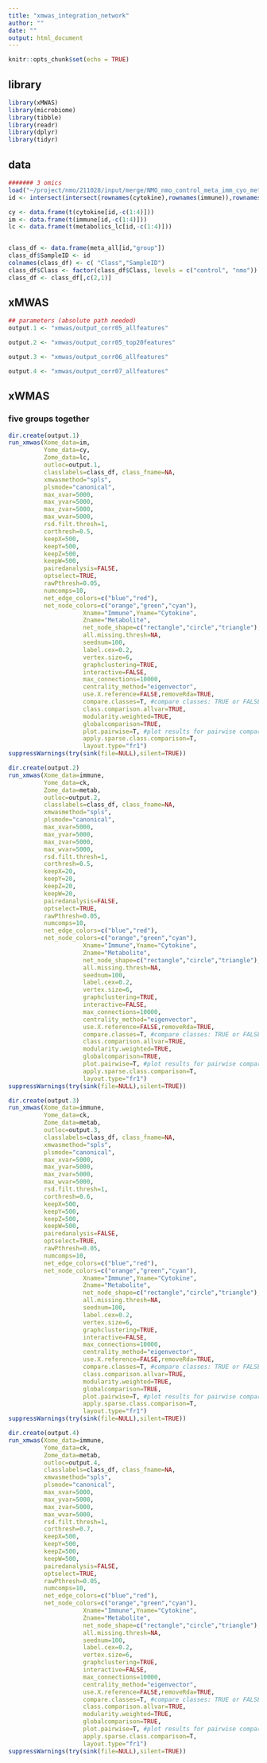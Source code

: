 ---
title: "xmwas_integration_network"
author: ""
date: ""
output: html_document
---

```{r setup, include=FALSE}
knitr::opts_chunk$set(echo = TRUE)
```

## library
```{r}
library(xMWAS)
library(microbiome)
library(tibble)
library(readr)
library(dplyr)
library(tidyr)
```

## data
```{r}

####### 3 omics
load("~/project/nmo/211028/input/merge/NMO_nmo_control_meta_imm_cyo_meta_lc_fia.RData")
id <- intersect(intersect(rownames(cytokine),rownames(immune)),rownames(metabolics_lc))

cy <- data.frame(t(cytokine[id,-c(1:4)]))
im <- data.frame(t(immune[id,-c(1:4)]))
lc <- data.frame(t(metabolics_lc[id,-c(1:4)]))


class_df <- data.frame(meta_all[id,"group"])
class_df$SampleID <- id
colnames(class_df) <- c( "Class","SampleID")
class_df$Class <- factor(class_df$Class, levels = c("control", "nmo"))
class_df <- class_df[,c(2,1)]
```

## xMWAS
```{r}
## parameters (absolute path needed)
output.1 <- "xmwas/output_corr05_allfeatures"

output.2 <- "xmwas/output_corr05_top20features"

output.3 <- "xmwas/output_corr06_allfeatures"

output.4 <- "xmwas/output_corr07_allfeatures"
```

## xWMAS

### five groups together

```{r}
dir.create(output.1)
run_xmwas(Xome_data=im,
          Yome_data=cy,
          Zome_data=lc,
          outloc=output.1,
          classlabels=class_df, class_fname=NA,
          xmwasmethod="spls",
          plsmode="canonical",
          max_xvar=5000,
          max_yvar=5000,
          max_zvar=5000,
          max_wvar=5000,
          rsd.filt.thresh=1,
          corthresh=0.5,
          keepX=500,
          keepY=500,
          keepZ=500,
          keepW=500,
          pairedanalysis=FALSE,
          optselect=TRUE,
          rawPthresh=0.05,
          numcomps=10,
          net_edge_colors=c("blue","red"),
          net_node_colors=c("orange","green","cyan"),
                     Xname="Immune",Yname="Cytokine",
                     Zname="Metabolite",
                     net_node_shape=c("rectangle","circle","triangle"),
                     all.missing.thresh=NA,
                     seednum=100,
                     label.cex=0.2,
                     vertex.size=6,
                     graphclustering=TRUE,
                     interactive=FALSE,
                     max_connections=10000,
                     centrality_method="eigenvector",
                     use.X.reference=FALSE,removeRda=TRUE,
                     compare.classes=T, #compare classes: TRUE or FALSE
                     class.comparison.allvar=TRUE,
                     modularity.weighted=TRUE,
                     globalcomparison=TRUE,
                     plot.pairwise=T, #plot results for pairwise comparisons: TRUE or FALSE
                     apply.sparse.class.comparison=T, 
                     layout.type="fr1")
suppressWarnings(try(sink(file=NULL),silent=TRUE))
```


```{r}
dir.create(output.2)
run_xmwas(Xome_data=immune,
          Yome_data=ck,
          Zome_data=metab,
          outloc=output.2,
          classlabels=class_df, class_fname=NA,
          xmwasmethod="spls",
          plsmode="canonical",
          max_xvar=5000,
          max_yvar=5000,
          max_zvar=5000,
          max_wvar=5000,
          rsd.filt.thresh=1,
          corthresh=0.5,
          keepX=20,
          keepY=20,
          keepZ=20,
          keepW=20,
          pairedanalysis=FALSE,
          optselect=TRUE,
          rawPthresh=0.05,
          numcomps=10,
          net_edge_colors=c("blue","red"),
          net_node_colors=c("orange","green","cyan"),
                     Xname="Immune",Yname="Cytokine",
                     Zname="Metabolite",
                     net_node_shape=c("rectangle","circle","triangle"),
                     all.missing.thresh=NA,
                     seednum=100,
                     label.cex=0.2,
                     vertex.size=6,
                     graphclustering=TRUE,
                     interactive=FALSE,
                     max_connections=10000,
                     centrality_method="eigenvector",
                     use.X.reference=FALSE,removeRda=TRUE,
                     compare.classes=T, #compare classes: TRUE or FALSE
                     class.comparison.allvar=TRUE,
                     modularity.weighted=TRUE,
                     globalcomparison=TRUE,
                     plot.pairwise=T, #plot results for pairwise comparisons: TRUE or FALSE
                     apply.sparse.class.comparison=T, 
                     layout.type="fr1")
suppressWarnings(try(sink(file=NULL),silent=TRUE))
```


```{r}
dir.create(output.3)
run_xmwas(Xome_data=immune,
          Yome_data=ck,
          Zome_data=metab,
          outloc=output.3,
          classlabels=class_df, class_fname=NA,
          xmwasmethod="spls",
          plsmode="canonical",
          max_xvar=5000,
          max_yvar=5000,
          max_zvar=5000,
          max_wvar=5000,
          rsd.filt.thresh=1,
          corthresh=0.6,
          keepX=500,
          keepY=500,
          keepZ=500,
          keepW=500,
          pairedanalysis=FALSE,
          optselect=TRUE,
          rawPthresh=0.05,
          numcomps=10,
          net_edge_colors=c("blue","red"),
          net_node_colors=c("orange","green","cyan"),
                     Xname="Immune",Yname="Cytokine",
                     Zname="Metabolite",
                     net_node_shape=c("rectangle","circle","triangle"),
                     all.missing.thresh=NA,
                     seednum=100,
                     label.cex=0.2,
                     vertex.size=6,
                     graphclustering=TRUE,
                     interactive=FALSE,
                     max_connections=10000,
                     centrality_method="eigenvector",
                     use.X.reference=FALSE,removeRda=TRUE,
                     compare.classes=T, #compare classes: TRUE or FALSE
                     class.comparison.allvar=TRUE,
                     modularity.weighted=TRUE,
                     globalcomparison=TRUE,
                     plot.pairwise=T, #plot results for pairwise comparisons: TRUE or FALSE
                     apply.sparse.class.comparison=T, 
                     layout.type="fr1")
suppressWarnings(try(sink(file=NULL),silent=TRUE))
```

```{r}
dir.create(output.4)
run_xmwas(Xome_data=immune,
          Yome_data=ck,
          Zome_data=metab,
          outloc=output.4,
          classlabels=class_df, class_fname=NA,
          xmwasmethod="spls",
          plsmode="canonical",
          max_xvar=5000,
          max_yvar=5000,
          max_zvar=5000,
          max_wvar=5000,
          rsd.filt.thresh=1,
          corthresh=0.7,
          keepX=500,
          keepY=500,
          keepZ=500,
          keepW=500,
          pairedanalysis=FALSE,
          optselect=TRUE,
          rawPthresh=0.05,
          numcomps=10,
          net_edge_colors=c("blue","red"),
          net_node_colors=c("orange","green","cyan"),
                     Xname="Immune",Yname="Cytokine",
                     Zname="Metabolite",
                     net_node_shape=c("rectangle","circle","triangle"),
                     all.missing.thresh=NA,
                     seednum=100,
                     label.cex=0.2,
                     vertex.size=6,
                     graphclustering=TRUE,
                     interactive=FALSE,
                     max_connections=10000,
                     centrality_method="eigenvector",
                     use.X.reference=FALSE,removeRda=TRUE,
                     compare.classes=T, #compare classes: TRUE or FALSE
                     class.comparison.allvar=TRUE,
                     modularity.weighted=TRUE,
                     globalcomparison=TRUE,
                     plot.pairwise=T, #plot results for pairwise comparisons: TRUE or FALSE
                     apply.sparse.class.comparison=T, 
                     layout.type="fr1")
suppressWarnings(try(sink(file=NULL),silent=TRUE))
```


